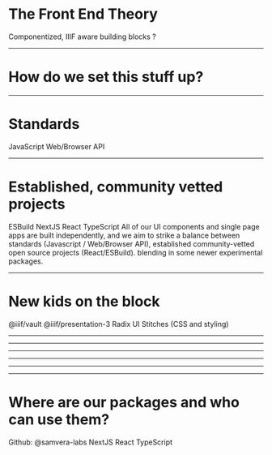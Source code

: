 <SlidePage next="page-2">
    
<Cover>

# The Front End Theory

Componentized, IIIF aware building blocks ?

</Cover>

---

# How do we set this stuff up?

---

# Standards

<Steps>
  <Step>JavaScript</Step>
  <Step>Web/Browser API</Step>
</Steps>

---

# Established, community vetted projects

<Steps>
  <Step>ESBuild</Step>
  <Step>NextJS</Step>
  <Step>React</Step>
  <Step>TypeScript</Step>
</Steps>

<SpeakerNotes>
  All of our UI components and single page apps are built independently, and we
  aim to strike a balance between standards (Javascript / Web/Browser API),
  established community-vetted open source projects (React/ESBuild). blending in
  some newer experimental packages.
</SpeakerNotes>

---

# New kids on the block

<Steps>
  <Step>@iiif/vault</Step>
  <Step>@iiif/presentation-3</Step>
  <Step>Radix UI</Step>
  <Step>Stitches (CSS and styling)</Step>
</Steps>

---

<ReactTechStack />

---

<StyledTechStack />

---

<StyledTechStack2 />

---

<IIIFTechStack />

---

<BundleTechStack />

---

# Where are our packages and who can use them?

<Steps>
  <Step>Github: @samvera-labs</Step>
  <Step>NextJS</Step>
  <Step>React</Step>
  <Step>TypeScript</Step>
</Steps>

</SlidePage>
